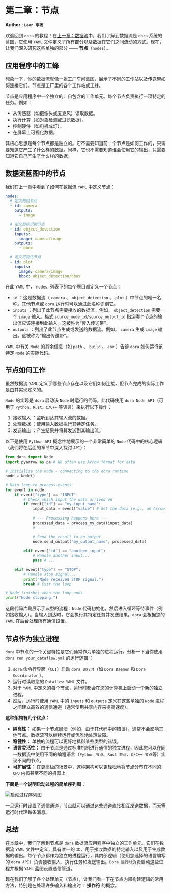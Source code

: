# 第二章：节点

**Author** : **`Leon 李扬`**

欢迎回到 `dora` 的教程！在[上一章：数据流](./dataflow)中，我们了解到数据流是 `dora` 系统的蓝图，它使用 `YAML` 文件定义了所有部分以及数据在它们之间流动的方式。现在，让我们深入研究这些单独的部分 —— **节点**（`nodes`）。

## 应用程序中的工蜂

想象一下，你的数据流就像一张工厂车间蓝图，展示了不同的工作站以及传送带如何连接它们。节点是工厂里的各个工作站或工蜂。

节点是应用程序中一个独立的、自包含的工作单元。每个节点负责执行一项特定的任务。例如：

* 从传感器（如摄像头或麦克风）读取数据。
* 执行计算（如对象检测或过滤数据）。
* 控制硬件（如电机或灯）。
* 在屏幕上可视化数据。

其核心思想是每个节点都是独立的。它不需要知道前一个节点是如何工作的，只需要知道它产生了什么样的数据。同样，它也不需要知道谁会使用它的输出，只需要知道它自己产生了什么样的数据。

## 数据流蓝图中的节点

我们在上一章中看到了如何在数据流 `YAML` 中定义节点：

```yaml title="dataflow.yml"
nodes:
  # 定义相机节点
  - id: camera
    outputs:
      - image

  # 定义目标识别节点
  - id: object_detection
    inputs:
      image: camera/image
    outputs:
      - bbox

  # 定义可视化节点
  - id: plot
    inputs:
      image: camera/image
      bbox: object_detection/bbox
```

在此 `YAML` 中， `nodes`: 列表下的每个项目都定义一个节点：

- `id` ：这是数据流（ `camera` 、 `object_detection` 、 `plot` ）中节点的唯一名称。其他节点或 `dora` 运行时可以通过此名称识别它。
- `inputs` ：列出了此节点需要接收的数据流。例如， `object_detection` 需要一个 `image` 输入。格式 `source_node_id/source_output_id` 指定哪个节点的输出流应该连接到此输入。这被称为“传入传送带”。
- `outputs` ：列出了此节点生成或发送的数据流。例如， `camera` 生成 `image` 输出。这被称为“输出传送带”。

`YAML` 中有关 `Node` 的其余信息（如 `path` 、 `build` 、 `env` ）告诉 `dora` 如何运行该特定 `Node` 的实际代码。

## 节点如何工作

虽然数据流 `YAML` 定义了哪些节点存在以及它们如何连接，但节点完成的实际工作是由其实现定义的。

`Node` 的实现是 `dora` 启动该 `Node` 时运行的代码。此代码使用 `dora Node API`（可用于 `Python、Rust、C/C++` 等语言）来执行以下操作：

1. 接收输入 ：监听到达其输入流的数据。
2. 处理数据 ：使用输入数据执行其特定任务。
3. 发送输出 ：产生结果并将其发送到其输出流。

以下是使用 `Python API` 概念性地展示的一个非常简单的 `Node` 代码中的核心逻辑（我们将在后面的章节中深入探讨 `API`）：

```py title="Python API 示例"
from dora import Node
import pyarrow as pa # We often use Arrow format for data

# Initialize the node - connecting to the dora runtime
node = Node()

# Main loop to process events
for event in node:
    if event["type"] == "INPUT":
        # Check which input the data arrived on
        if event["id"] == "my_input_name":
            input_data = event["value"] # Get the data (e.g., an Arrow array)
            
            # --- Processing happens here ---
            processed_data = process_my_data(input_data) 
            # -----------------------------

            # Send the result to an output
            node.send_output("my_output_name", processed_data) 

        elif event["id"] == "another_input":
            # Handle another input...
            pass # ...
            
    elif event["type"] == "STOP":
        # Handle stop signal...
        print("Node received STOP signal.")
        break # Exit the loop

# Node finishes when the loop ends
print("Node stopping.")
```

这段代码片段展示了典型的流程：`Node` 代码初始化，然后进入循环等待事件（例如接收输入）。当输入到达时，它会执行其特定任务并发送结果。`dora` 会根据您的 `YAML` 在后台处理所有通信设置。

## 节点作为独立进程

`dora` 中节点的一个关键特性是它们通常作为单独的进程运行。分析一下当你使用 `dora run your_dataflow.yml` 的运行逻辑 ：

1. `dora` 命令行界面（`CLI`）启动 `dora 运行时`（如 `Dora Daemon` 和 `Dora Coordinator` ）。
2. 运行时读取您的 `Dataflow YAML` 文件。
3. 对于 `YAML` 中定义的每个节点，运行时都会在您的计算机上启动一个新的独立进程。
4. 然后，运行时使用 `YAML` 中的 `inputs` 和 `outputs` 定义在这些单独的 `Node` 进程之间建立高效的通信通道（通常使用共享内存来提高速度）。

**这种架构有几个优点：**

- **隔离性：** 如果一个节点崩溃（例如，由于其代码中的错误），通常不会影响其他节点。数据流可以继续运行或优雅地处理故障。
- **稳健性：** 单独的流程可以更好地抵御某些类型的错误。
- **语言灵活性：** 由于节点是通过标准机制进行通信的独立进程，因此您可以在同一数据流中使用不同的编程语言（`Python 节点`、`Rust 节点`、`C/C++ 节点`等）实现不同的节点。
- **可扩展性：** 在更高级的场景中，这种架构可以更轻松地将节点分布在不同的 `CPU` 内核甚至不同的机器上。

**下面是一个说明启动过程的简单序列图：**

![启动过程序列图](/node01.png)

一旦运行时设置了通信通道，节点就可以通过这些通道直接相互发送数据，而无需运行时代理每条消息。

## 总结

在本章中，我们了解到节点是 `dora` 数据流应用程序中独立的工作单元。它们在数据流 `YAML` 文件中定义，具有唯一的 `ID`、用于接收数据的特定输入以及用于生成数据的输出。每个节点都作为独立的进程运行，其内部逻辑（使用您选择的语言编写的 `dora API`）负责接收输入、执行任务和发送输出。`Dora 运行时`负责启动这些进程并根据 `YAML` 蓝图设置通信管道。

现在我们了解了各个处理单元（节点），让我们看一下在节点内部构建逻辑的常用方法，特别是在处理许多输入和输出时： **操作符** 的概念。
